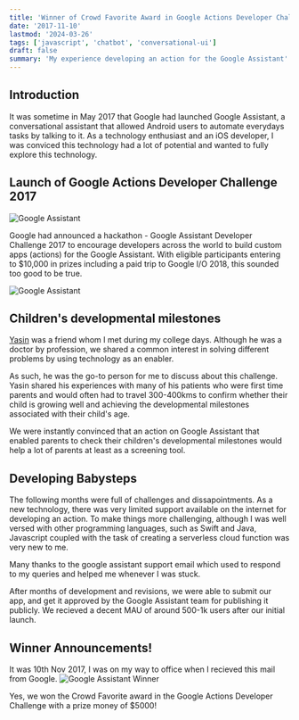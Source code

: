 ```yaml
---
title: 'Winner of Crowd Favorite Award in Google Actions Developer Challenge 2017'
date: '2017-11-10'
lastmod: '2024-03-26'
tags: ['javascript', 'chatbot', 'conversational-ui']
draft: false
summary: 'My experience developing an action for the Google Assistant'
---
```


## Introduction

It was sometime in May 2017 that Google had launched Google Assistant, a conversational assistant that allowed Android users to automate everydays tasks by talking to it. As a technology enthusiast and an iOS developer, I was conviced this technology had a lot of potential and wanted to fully explore this technology.

## Launch of Google Actions Developer Challenge 2017

![Google Assistant](/static/images/blog/google-assistant-challenge.webp)

Google had announced a hackathon - Google Assistant Developer Challenge 2017 to encourage developers across the world to build custom apps (actions) for the Google Assistant. With eligible participants entering to $10,000 in prizes including a paid trip to Google I/O 2018, this sounded too good to be true.

![Google Assistant](/static/images/blog/google-assistant-timeline.png)

## Children's developmental milestones

[Yasin](https://www.linkedin.com/in/yasinemanee/) was a friend whom I met during my college days. Although he was a doctor by profession, we shared a common interest in solving different problems by using technology as an enabler.

As such, he was the go-to person for me to discuss about this challenge. Yasin shared his experiences with many of his patients who were first time parents and would often had to travel 300-400kms to confirm whether their child is growing well and achieving the developmental milestones associated with their child's age.

We were instantly convinced that an action on Google Assistant that enabled parents to check their children's developmental milestones would help a lot of parents at least as a screening tool.

## Developing Babysteps

The following months were full of challenges and dissapointments. As a new technology, there was very limited support available on the internet for developing an action. To make things more challenging, although I was well versed with other programming languages, such as Swift and Java, Javascript coupled with the task of creating a serverless cloud function was very new to me.

Many thanks to the google assistant support email which used to respond to my queries and helped me whenever I was stuck.

After months of development and revisions, we were able to submit our app, and get it approved by the Google Assistant team for publishing it publicly. We recieved a decent MAU of around 500-1k users after our initial launch.

## Winner Announcements!

It was 10th Nov 2017, I was on my way to office when I recieved this mail from Google.
![Google Assistant Winner](/static/images/blog/google-assistant-winner-email.png)

Yes, we won the Crowd Favorite award in the Google Actions Developer Challenge with a prize money of $5000!
